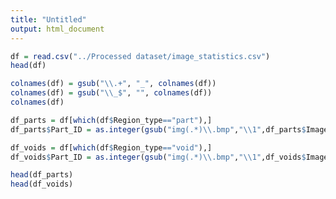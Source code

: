 ```yaml
---
title: "Untitled"
output: html_document
---
```


```r
df = read.csv("../Processed dataset/image_statistics.csv")
head(df)

colnames(df) = gsub("\\.+", "_", colnames(df))
colnames(df) = gsub("\\_$", "", colnames(df))
colnames(df)
```

```r
df_parts = df[which(df$Region_type=="part"),]
df_parts$Part_ID = as.integer(gsub("img(.*)\\.bmp","\\1",df_parts$Image_name))

df_voids = df[which(df$Region_type=="void"),]
df_voids$Part_ID = as.integer(gsub("img(.*)\\.bmp","\\1",df_voids$Image_name))

head(df_parts)
head(df_voids)
```

